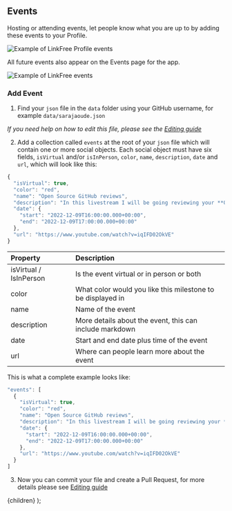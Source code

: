 
## Events

Hosting or attending events, let people know what you are up to by adding these events to your Profile.

![Example of LinkFree Profile events](https://user-images.githubusercontent.com/624760/209358132-0a3e20a8-a996-4a9f-b9c3-90d3056d2cf3.png)

All future events also appear on the Events page for the app.

![Example of LinkFree events](https://user-images.githubusercontent.com/624760/209358117-84f3d893-065e-4ff3-a5e7-6533752306c5.png)

### Add Event

1. Find your `json` file in the `data` folder using your GitHub username, for example `data/sarajaoude.json`

_If you need help on how to edit this file, please see the [Editing guide](/docs/how-to-guides/editing)_

2. Add a collection called `events` at the root of your `json` file which will contain one or more social objects. Each social object must have six fields, `isVirtual` and/or `isInPerson`, `color`, `name`, `description`, `date` and `url`, which will look like this:

```js
{
  "isVirtual": true,
  "color": "red",
  "name": "Open Source GitHub reviews",
  "description": "In this livestream I will be going reviewing your **Open Source projects** and profiles! I will be joined by **Amanda**, a Developer Advocate.",
  "date": {
    "start": "2022-12-09T16:00:00.000+00:00",
    "end": "2022-12-09T17:00:00.000+00:00"
  },
  "url": "https://www.youtube.com/watch?v=iqIFD02OkVE"
}
```

| Property               | Description                                                 |
| :--------------------- | :---------------------------------------------------------- |
| isVirtual / IsInPerson | Is the event virtual or in person or both                   |
| color                  | What color would you like this milestone to be displayed in |
| name                   | Name of the event                                           |
| description            | More details about the event, this can include markdown     |
| date                   | Start and end date plus time of the event                   |
| url                    | Where can people learn more about the event                 |

This is what a complete example looks like:

```js
"events": [
  {
    "isVirtual": true,
    "color": "red",
    "name": "Open Source GitHub reviews",
    "description": "In this livestream I will be going reviewing your **Open Source projects** and profiles! I will be joined by **Amanda**, a Developer Advocate.",
    "date": {
      "start": "2022-12-09T16:00:00.000+00:00",
      "end": "2022-12-09T17:00:00.000+00:00"
    },
    "url": "https://www.youtube.com/watch?v=iqIFD02OkVE"
  }
]
```

3. Now you can commit your file and create a Pull Request, for more details please see [Editing guide](/docs/how-to-guides/editing)

  <DocsLayout title="LinkFree Events Documentation">{children}</DocsLayout>
);
